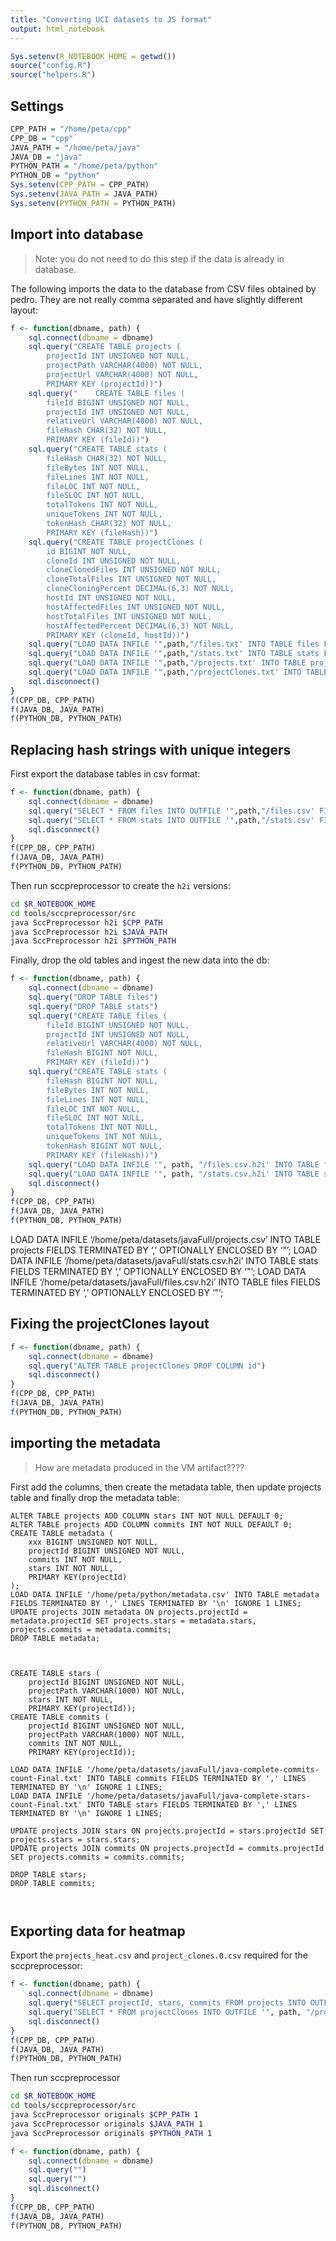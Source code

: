 ```yaml
---
title: "Converting UCI datasets to JS format"
output: html_notebook
---
```


```r
Sys.setenv(R_NOTEBOOK_HOME = getwd())
source("config.R")
source("helpers.R")
```

## Settings

```r
CPP_PATH = "/home/peta/cpp"
CPP_DB = "cpp"
JAVA_PATH = "/home/peta/java"
JAVA_DB = "java"
PYTHON_PATH = "/home/peta/python"
PYTHON_DB = "python"
Sys.setenv(CPP_PATH = CPP_PATH)
Sys.setenv(JAVA_PATH = JAVA_PATH)
Sys.setenv(PYTHON_PATH = PYTHON_PATH)
```

## Import into database 

> Note: you do not need to do this step if the data is already in database. 

The following imports the data to the database from CSV files obtained by pedro. They are not really comma separated and have slightly different layout:

```r
f <- function(dbname, path) {
    sql.connect(dbname = dbname)
    sql.query("CREATE TABLE projects (
        projectId INT UNSIGNED NOT NULL,
        projectPath VARCHAR(4000) NOT NULL,
        projectUrl VARCHAR(4000) NOT NULL,
        PRIMARY KEY (projectId))")
    sql.query("    CREATE TABLE files (
        fileId BIGINT UNSIGNED NOT NULL,
        projectId INT UNSIGNED NOT NULL,
        relativeUrl VARCHAR(4000) NOT NULL,
        fileHash CHAR(32) NOT NULL,
        PRIMARY KEY (fileId))")
    sql.query("CREATE TABLE stats (
        fileHash CHAR(32) NOT NULL,
        fileBytes INT NOT NULL,
        fileLines INT NOT NULL,
        fileLOC INT NOT NULL,
        fileSLOC INT NOT NULL,
        totalTokens INT NOT NULL,
        uniqueTokens INT NOT NULL,
        tokenHash CHAR(32) NOT NULL,
        PRIMARY KEY (fileHash))")
    sql.query("CREATE TABLE projectClones (
        id BIGINT NOT NULL,
        cloneId INT UNSIGNED NOT NULL,
        cloneClonedFiles INT UNSIGNED NOT NULL,
        cloneTotalFiles INT UNSIGNED NOT NULL,
        cloneCloningPercent DECIMAL(6,3) NOT NULL,
        hostId INT UNSIGNED NOT NULL,
        hostAffectedFiles INT UNSIGNED NOT NULL,
        hostTotalFiles INT UNSIGNED NOT NULL,
        hostAffectedPercent DECIMAL(6,3) NOT NULL,
        PRIMARY KEY (cloneId, hostId))")
    sql.query("LOAD DATA INFILE '",path,"/files.txt' INTO TABLE files FIELDS TERMINATED BY '\t' LINES TERMINATED BY '\n' IGNORE 1 LINES")
    sql.query("LOAD DATA INFILE '",path,"/stats.txt' INTO TABLE stats FIELDS TERMINATED BY '\t' LINES TERMINATED BY '\n' IGNORE 1 LINES")
    sql.query("LOAD DATA INFILE '",path,"/projects.txt' INTO TABLE projects FIELDS TERMINATED BY '\t' LINES TERMINATED BY '\n' IGNORE 1 LINES")
    sql.query("LOAD DATA INFILE '",path,"/projectClones.txt' INTO TABLE projectClones FIELDS TERMINATED BY '\t' LINES TERMINATED BY '\n' IGNORE 1 LINES")
    sql.disconnect()
}
f(CPP_DB, CPP_PATH)
f(JAVA_DB, JAVA_PATH)
f(PYTHON_DB, PYTHON_PATH)
```

## Replacing hash strings with unique integers

First export the database tables in csv format:

```r
f <- function(dbname, path) {
    sql.connect(dbname = dbname)
    sql.query("SELECT * FROM files INTO OUTFILE '",path,"/files.csv' FIELDS TERMINATED BY ',' OPTIONALLY ENCLOSED BY '\"'")
    sql.query("SELECT * FROM stats INTO OUTFILE '",path,"/stats.csv' FIELDS TERMINATED BY ',' OPTIONALLY ENCLOSED BY '\"'")
    sql.disconnect()
}
f(CPP_DB, CPP_PATH)
f(JAVA_DB, JAVA_PATH)
f(PYTHON_DB, PYTHON_PATH)
```

Then run sccpreprocessor to create the `h2i` versions:

```bash
cd $R_NOTEBOOK_HOME
cd tools/sccpreprocessor/src
java SccPreprocessor h2i $CPP_PATH
java SccPreprocessor h2i $JAVA_PATH
java SccPreprocessor h2i $PYTHON_PATH
```    

Finally, drop the old tables and ingest the new data into the db:

```r
f <- function(dbname, path) {
    sql.connect(dbname = dbname)
    sql.query("DROP TABLE files")
    sql.query("DROP TABLE stats")
    sql.query("CREATE TABLE files (
        fileId BIGINT UNSIGNED NOT NULL,
        projectId INT UNSIGNED NOT NULL,
        relativeUrl VARCHAR(4000) NOT NULL,
        fileHash BIGINT NOT NULL,
        PRIMARY KEY (fileId))")
    sql.query("CREATE TABLE stats (
        fileHash BIGINT NOT NULL,
        fileBytes INT NOT NULL,
        fileLines INT NOT NULL,
        fileLOC INT NOT NULL,
        fileSLOC INT NOT NULL,
        totalTokens INT NOT NULL,
        uniqueTokens INT NOT NULL,
        tokenHash BIGINT NOT NULL,
        PRIMARY KEY (fileHash))")
    sql.query("LOAD DATA INFILE '", path, "/files.csv.h2i' INTO TABLE files FIELDS TERMINATED BY ',' OPTIONALLY ENCLOSED BY '\"'")
    sql.query("LOAD DATA INFILE '", path, "/stats.csv.h2i' INTO TABLE stats FIELDS TERMINATED BY ',' OPTIONALLY ENCLOSED BY '\"'")
    sql.disconnect()
}
f(CPP_DB, CPP_PATH)
f(JAVA_DB, JAVA_PATH)
f(PYTHON_DB, PYTHON_PATH)
```

LOAD DATA INFILE '/home/peta/datasets/javaFull/projects.csv' INTO TABLE projects FIELDS TERMINATED BY ',' OPTIONALLY ENCLOSED BY '\"';
LOAD DATA INFILE '/home/peta/datasets/javaFull/stats.csv.h2i' INTO TABLE stats FIELDS TERMINATED BY ',' OPTIONALLY ENCLOSED BY '\"';
LOAD DATA INFILE '/home/peta/datasets/javaFull/files.csv.h2i' INTO TABLE files FIELDS TERMINATED BY ',' OPTIONALLY ENCLOSED BY '\"';


## Fixing the projectClones layout

```r
f <- function(dbname, path) {
    sql.connect(dbname = dbname)
    sql.query("ALTER TABLE projectClones DROP COLUMN id")
    sql.disconnect()
}
f(CPP_DB, CPP_PATH)
f(JAVA_DB, JAVA_PATH)
f(PYTHON_DB, PYTHON_PATH)
```

## importing the metadata

> How are metadata produced in the VM artifact????

First add the columns, then create the metadata table, then update projects table and finally drop the metadata table:

    ALTER TABLE projects ADD COLUMN stars INT NOT NULL DEFAULT 0;
    ALTER TABLE projects ADD COLUMN commits INT NOT NULL DEFAULT 0;
    CREATE TABLE metadata (
        xxx BIGINT UNSIGNED NOT NULL,
        projectId BIGINT UNSIGNED NOT NULL,
        commits INT NOT NULL,
        stars INT NOT NULL,
        PRIMARY KEY(projectId)
    );
    LOAD DATA INFILE '/home/peta/python/metadata.csv' INTO TABLE metadata FIELDS TERMINATED BY ',' LINES TERMINATED BY '\n' IGNORE 1 LINES;
    UPDATE projects JOIN metadata ON projects.projectId = metadata.projectId SET projects.stars = metadata.stars, projects.commits = metadata.commits;
    DROP TABLE metadata;
    
    

    CREATE TABLE stars (
        projectId BIGINT UNSIGNED NOT NULL,
        projectPath VARCHAR(1000) NOT NULL,
        stars INT NOT NULL,
        PRIMARY KEY(projectId));
    CREATE TABLE commits (
        projectId BIGINT UNSIGNED NOT NULL,
        projectPath VARCHAR(1000) NOT NULL,
        commits INT NOT NULL,
        PRIMARY KEY(projectId));
        
    LOAD DATA INFILE '/home/peta/datasets/javaFull/java-complete-commits-count-Final.txt' INTO TABLE commits FIELDS TERMINATED BY ',' LINES TERMINATED BY '\n' IGNORE 1 LINES;
    LOAD DATA INFILE '/home/peta/datasets/javaFull/java-complete-stars-count-Final.txt' INTO TABLE stars FIELDS TERMINATED BY ',' LINES TERMINATED BY '\n' IGNORE 1 LINES;
    
    UPDATE projects JOIN stars ON projects.projectId = stars.projectId SET projects.stars = stars.stars;
    UPDATE projects JOIN commits ON projects.projectId = commits.projectId SET projects.commits = commits.commits;
    
    DROP TABLE stars;
    DROP TABLE commits;
        
        
    
## Exporting data for heatmap

Export the `projects_heat.csv` and `project_clones.0.csv` required for the sccpreprocessor:

```r
f <- function(dbname, path) {
    sql.connect(dbname = dbname)
    sql.query("SELECT projectId, stars, commits FROM projects INTO OUTFILE '", path, "/projects_heat.csv' FIELDS TERMINATED BY ','")
    sql.query("SELECT * FROM projectClones INTO OUTFILE '", path, "/project_clones.0.csv' FIELDS TERMINATED BY ','")
    sql.disconnect()
}
f(CPP_DB, CPP_PATH)
f(JAVA_DB, JAVA_PATH)
f(PYTHON_DB, PYTHON_PATH)
```

Then run sccpreprocessor

```bash
cd $R_NOTEBOOK_HOME
cd tools/sccpreprocessor/src
java SccPreprocessor originals $CPP_PATH 1
java SccPreprocessor originals $JAVA_PATH 1
java SccPreprocessor originals $PYTHON_PATH 1
```    




```r
f <- function(dbname, path) {
    sql.connect(dbname = dbname)
    sql.query("")
    sql.query("")
    sql.disconnect()
}
f(CPP_DB, CPP_PATH)
f(JAVA_DB, JAVA_PATH)
f(PYTHON_DB, PYTHON_PATH)
```
